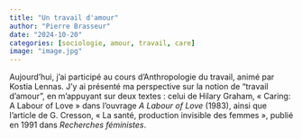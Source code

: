 ```yaml
---
title: "Un travail d'amour"
author: "Pierre Brasseur"
date: "2024-10-20"
categories: [sociologie, amour, travail, care]
image: "image.jpg"
---
```


Aujourd'hui, j'ai participé au cours d'Anthropologie du travail, animé
par Kostia Lennas. J'y ai présenté ma perspective sur la notion de
"travail d'amour", en m'appuyant sur deux textes : celui de Hilary
Graham, « Caring: A Labour of Love » dans l'ouvrage *A Labour of Love*
(1983), ainsi que l'article de G. Cresson, « La santé, production
invisible des femmes », publié en 1991 dans *Recherches féministes*.
